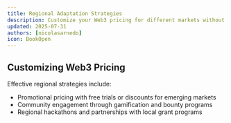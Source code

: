 ```yaml
---
title: Regional Adaptation Strategies
description: Customize your Web3 pricing for different markets without compromising trust or consistency
updated: 2025-07-31
authors: [nicolasarnedo]
icon: BookOpen
---
```


## Customizing Web3 Pricing

<YouTube id="fGKuA8KDMnE" params="start=0&rel=0&modestbranding=1" />

Effective regional strategies include:
- Promotional pricing with free trials or discounts for emerging markets
- Community engagement through gamification and bounty programs
- Regional hackathons and partnerships with local grant programs
